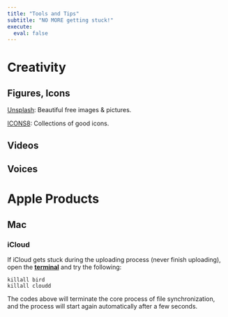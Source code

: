 ```yaml
---
title: "Tools and Tips"
subtitle: "NO MORE getting stuck!"
execute: 
  eval: false
---
```


# **Creativity**

::: panel-tabset
## **Figures, Icons**

[Unsplash](https://unsplash.com/): Beautiful free images & pictures.

[ICONS8](https://icons8.com/): Collections of good icons.

## Videos

## Voices
:::

# **Apple Products**

## **Mac**

### **iCloud**

If iCloud gets stuck during the uploading process (never finish uploading), open the [**terminal**]{.underline} and try the following:

``` .python
killall bird
killall cloudd
```

The codes above will terminate the core process of file synchronization, and the process will start again automatically after a few seconds.
